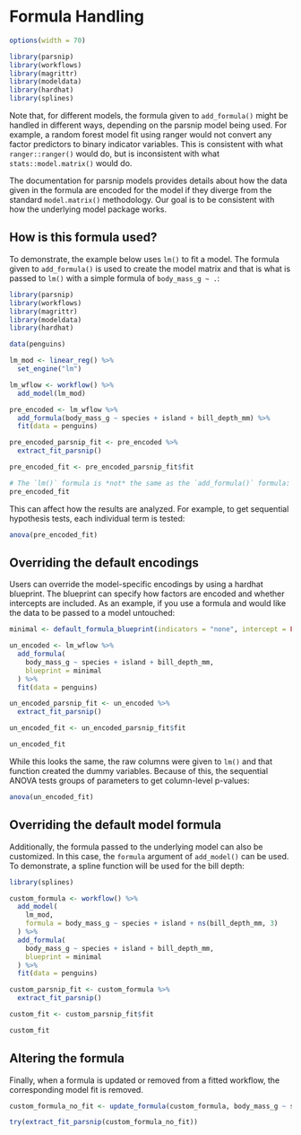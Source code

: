 # Formula Handling

```r
options(width = 70)

library(parsnip)
library(workflows)
library(magrittr)
library(modeldata)
library(hardhat)
library(splines)
```

Note that, for different models, the formula given to `add_formula()` might be handled in different ways, depending on the parsnip model being used. For example, a random forest model fit using ranger would not convert any factor predictors to binary indicator variables. This is consistent with what `ranger::ranger()` would do, but is inconsistent with what `stats::model.matrix()` would do.

The documentation for parsnip models provides details about how the data given in the formula are encoded for the model if they diverge from the standard `model.matrix()` methodology. Our goal is to be consistent with how the underlying model package works.

## How is this formula used?

To demonstrate, the example below uses `lm()` to fit a model. The formula given to `add_formula()` is used to create the model matrix and that is what is passed to `lm()` with a simple formula of `body_mass_g ~ .`:

```r
library(parsnip)
library(workflows)
library(magrittr)
library(modeldata)
library(hardhat)

data(penguins)

lm_mod <- linear_reg() %>% 
  set_engine("lm")

lm_wflow <- workflow() %>% 
  add_model(lm_mod)

pre_encoded <- lm_wflow %>% 
  add_formula(body_mass_g ~ species + island + bill_depth_mm) %>% 
  fit(data = penguins)

pre_encoded_parsnip_fit <- pre_encoded %>% 
  extract_fit_parsnip()

pre_encoded_fit <- pre_encoded_parsnip_fit$fit

# The `lm()` formula is *not* the same as the `add_formula()` formula: 
pre_encoded_fit
```

This can affect how the results are analyzed. For example, to get sequential hypothesis tests, each individual term is tested: 

```r
anova(pre_encoded_fit)
```

## Overriding the default encodings

Users can override the model-specific encodings by using a hardhat blueprint. The blueprint can specify how factors are encoded and whether intercepts are included. As an example, if you use a formula and would like the data to be passed to a model untouched:

```r
minimal <- default_formula_blueprint(indicators = "none", intercept = FALSE)

un_encoded <- lm_wflow %>% 
  add_formula(
    body_mass_g ~ species + island + bill_depth_mm, 
    blueprint = minimal
  ) %>% 
  fit(data = penguins)

un_encoded_parsnip_fit <- un_encoded %>% 
  extract_fit_parsnip()

un_encoded_fit <- un_encoded_parsnip_fit$fit

un_encoded_fit
```

While this looks the same, the raw columns were given to `lm()` and that function created the dummy variables. Because of this, the sequential ANOVA tests groups of parameters to get column-level p-values: 

```r
anova(un_encoded_fit)
```

## Overriding the default model formula

Additionally, the formula passed to the underlying model can also be customized. In this case, the `formula` argument of `add_model()` can be used. To demonstrate, a spline function will be used for the bill depth:

```r
library(splines)

custom_formula <- workflow() %>%
  add_model(
    lm_mod, 
    formula = body_mass_g ~ species + island + ns(bill_depth_mm, 3)
  ) %>% 
  add_formula(
    body_mass_g ~ species + island + bill_depth_mm, 
    blueprint = minimal
  ) %>% 
  fit(data = penguins)

custom_parsnip_fit <- custom_formula %>% 
  extract_fit_parsnip()

custom_fit <- custom_parsnip_fit$fit

custom_fit
```

## Altering the formula

Finally, when a formula is updated or removed from a fitted workflow, the corresponding model fit is removed.

```r
custom_formula_no_fit <- update_formula(custom_formula, body_mass_g ~ species)

try(extract_fit_parsnip(custom_formula_no_fit))
```
